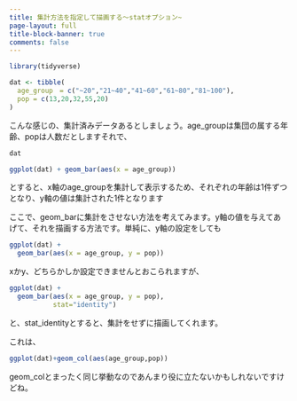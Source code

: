 ```yaml
---
title: 集計方法を指定して描画する～statオプション~
page-layout: full
title-block-banner: true
comments: false
---
```


```r
library(tidyverse)
```

```r
dat <- tibble(
  age_group　= c("~20","21~40","41~60","61~80","81~100"),
  pop = c(13,20,32,55,20)
)
```

こんな感じの、集計済みデータあるとしましょう。age_groupは集団の属する年齢、popは人数だとしますそれで、

```r
dat

ggplot(dat) + geom_bar(aes(x = age_group))
```

とすると、x軸のage_groupを集計して表示するため、それぞれの年齢は1件ずつとなり、y軸の値は集計された1件となります

ここで、geom_barに集計をさせない方法を考えてみます。y軸の値を与えてあげて、それを描画する方法です。単純に、y軸の設定をしても

```r
ggplot(dat) + 
  geom_bar(aes(x = age_group, y = pop))
```

xかy、どちらかしか設定できませんとおこられますが、

```r
ggplot(dat) + 
  geom_bar(aes(x = age_group, y = pop),
           stat="identity")
```

と、stat_identityとすると、集計をせずに描画してくれます。

これは、

```r
ggplot(dat)+geom_col(aes(age_group,pop))
```

geom_colとまったく同じ挙動なのであんまり役に立たないかもしれないですけどね。


